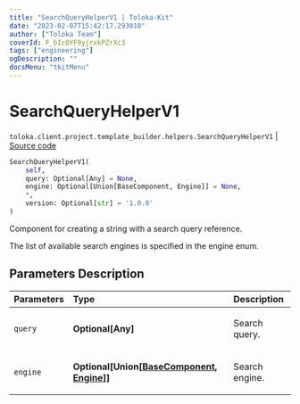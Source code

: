 ```yaml
---
title: "SearchQueryHelperV1 | Toloka-Kit"
date: "2023-02-07T15:42:17.293010"
author: ["Toloka Team"]
coverId: F_bIcOYF9yjrxkPZrXc3
tags: ["engineering"]
ogDescription: ""
docsMenu: "tkitMenu"
---
```


# SearchQueryHelperV1
`toloka.client.project.template_builder.helpers.SearchQueryHelperV1` | [Source code](https://github.com/Toloka/toloka-kit/blob/v1.1.3/src/client/project/template_builder/helpers.py#L160)

```python
SearchQueryHelperV1(
    self,
    query: Optional[Any] = None,
    engine: Optional[Union[BaseComponent, Engine]] = None,
    *,
    version: Optional[str] = '1.0.0'
)
```

Component for creating a string with a search query reference.

The list of available search engines is specified in the engine enum.

## Parameters Description

| Parameters | Type | Description |
| :----------| :----| :-----------|
`query`|**Optional\[Any\]**|<p>Search query.</p>
`engine`|**Optional\[Union\[[BaseComponent](/docs-new/toloka-kit/reference/toloka.client.project.template_builder.base.BaseComponent), [Engine](/docs-new/toloka-kit/reference/toloka.client.project.template_builder.helpers.SearchQueryHelperV1.Engine)\]\]**|<p>Search engine.</p>
